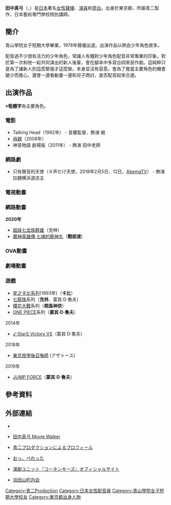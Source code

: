 {{配音員
| 名字= 田中真弓
| 圖像=
| 尺寸=
| 說明=
| 藝名= {{lang|ja|田中 真弓}}<br />（{{lang|ja|たなか まゆみ}}）
| 英文名=
| 本名= 阿部 真弓<br />（{{lang|ja|あべ まゆみ}}）
| 暱稱=
| 配偶=
| 出生地={{JPN}}[[東京都|東京都]]
| 出身地=
| 血型= A型
| 生年= 1955
| 生月= 1
| 生日= 15
| 歿年=
| 歿月=
| 歿日=
| 所屬= [[青二製作|青二製作]]
| 任職年份= 1978年-迄今
| 出道作=
| 代表作= 巴魯（[[天空之城|天空之城]]）<br />小丸（[[忍者亂太郎|忍者亂太郎]]）<br />劉昴星（[[中華一番|中華一番]]）<br />[[克林|克林]],[[亚奇洛贝|亚奇洛贝]]（[[七龍珠_(動畫)|七龍珠]]系列）<br />[[蒙其·D·魯夫|蒙其·D·魯夫]]（[[ONE_PIECE|ONE PIECE]]）<br />戰部渡（[[魔神英雄傳|魔神英雄傳]]）<br />
| 網站=
| 其他= 
| module= {{Japanese|embed=yes|japanese=田中 真弓|kana=たなか まゆみ}}
}}
'''田中真弓'''（{{lang-ja|'''たなか まゆみ'''}}，{{bd|1955年|1月15日||}}）是[[日本|日本]]著名[[女性|女性]][[聲優|聲優]]、[[演員|演員]]和[[旁白|旁白]]。出身於東京都，所屬青二製作，日本藝術専門學校特別講師。

== 簡介 ==
青山學院女子短期大學畢業，1978年聲優出道。出演作品以熱血少年角色居多。

配音過不少很有活力的少年角色，常讓人有種對少年角色配音非常專業的印象。對於第一次和他一起共同演出的新人後輩，會在腳本中多寫台詞來惡作劇。這純粹只是為了讓新人別這麼緊張才這麼做，本身並沒有惡意。會為了擔當主要角色的機會變少而擔心，還會一邊看動畫一邊和兒子商討，是否配音起來合適。

== 出演作品 ==
※'''粗體字'''為主要角色。

=== 電影 ===
* Talking Head（1992年） - 音響監督、飾演 蜆
* [[母親|母親]]（2008年）
* 神音物語 劇場版（2011年） - 飾演 田中老師

=== 網路劇 ===
* 只有聲音的天使（＃声だけ天使，2018年2月5日、12日，[[AbemaTV|AbemaTV]]） - 飾演 拉麵横浜道店主 

=== 電視動畫 ===
{{dl2
| 1978年 |
* [[激走！魯濱皇帝|激走！魯濱皇帝]]（'''高木涼子'''〈2代目〉）
| 1979年 |
* 金髪のジェニー（ベティ）
* 野薔薇茱莉（海因里希）
| 1980年 |
* [[原子小金剛|原子小金剛]] 第2作（直人、れもん）
* とんでも戦士ムテキング（六郎）
* 森の陽気な小人たちベルフィーとリルビット（'''リルビット'''）
| 1981年 |
* [[最強機器_大王者|最強機器 大王者]]（ロコ）
* 短跑勝平（'''坂本勝平'''）
* まいっちんぐマチコ先生（マサト）
* [[龍威|龍威]]（イワン）
| 1982年 |
* [[怪物王子|怪物王子]]（孫小空）
* [[電子神童|電子神童]]（小孩D）
* さすがの猿飛（'''忍豚'''）
* 白い牙 ホワイトファング物語（'''ミトサァ'''）
* Dr.スランプ アラレちゃん（1982年 - 1985年、則巻良太、ガメオ）
* 二死満塁（チビ六）
* 野生のさけび（春夫）
| 1983年 |
* 時間飛船（'''孫田空作''' / '''イタダキマン'''、小吉くん）
* [[福星小子|福星小子]]（'''藤波竜之介'''）
* [[哆啦A夢|哆啦A夢]]（朝日版第1期）（1983年 - 1991年、ガリベン、ミチビキエンゼル）
* [[小超人帕門|小超人帕門]]（江地孫一郎）
* [[未來警察浦島人|未來警察浦島人]]（'''茲蘭達'''）
| 1984年 |
* オヨネコぶーにゃん（チューパー）
* Gu-Guガンモ（'''佃半平太'''）
* [[巨神GORG|巨神GORG]]（'''田神悠宇'''）
* [[星空鐵衛|星空鐵衛]]（ルカス）
* [[名偵探福爾摩斯|名偵探福爾摩斯]]（ポリィ）
* らんぽう（'''チュー太郎'''、みゆきの弟）
| 1985年 |
* プロゴルファー猿（カンクロウ、ディンプル）
| 1986年 |
* [[加油！吉塔斯|加油！吉塔斯]]（中島大海）
* [[七龍珠|七龍珠]]（1986年 - 1988年、'''[[克林|克林]]'''、'''[[亚奇洛贝|彌次郎兵衛]]'''、ゼリ）
* ロボタン（'''キーコ'''）
* ワンダービートS（'''スギタ・ススム'''）
| 1987年 |
* [[動畫三銃士|動畫三銃士]]（'''ジャン'''）
* 電光石火蝙蝠俠（'''蝙蝠蟎'''）
| 1988年 |
* 宇宙傳説Ulysses 31（'''ノノ'''）
* [[超能力魔美|超能力魔美]]（岡村伸）
* [[阿松|阿松]]（'''豆丁太'''<ref>{{Cite news| url = http://pierrot.jp/archives/tv_list_1985/tv_017.html| title = おそ松くん| newspaper = | publisher = ぴえろ公式サイト| date = | accessdate = 2016-05-04| archive-url = https://web.archive.org/web/20160504121904/http://pierrot.jp/archives/tv_list_1985/tv_017.html| archive-date = 2016-05-04| dead-url = yes}}</ref>）
* [[麵包超人|麵包超人]]（相反人）
* [[魔神英雄傳|魔神英雄傳]]（'''戰部渡'''）
| 1989年 |
* [[青色杜馬|青色杜馬]]（チッピ）
* [[靈幻小子|靈幻小子]]（ヒロシ）
* [[小獅王|小獅王]]（克爾爾）
* [[獅虎獸神|獅虎獸神]]（'''大牙剣'''）
* 手塚治虫物語 ぼくは孫悟空（孫悟空<ref>{{Cite web| url = http://tezukaosamu.net/jp/anime/63.html| title = 手塚治虫物語 ぼくは孫悟空| publisher = 手塚治虫公式サイト| accessdate = 2016-05-20| archive-url = https://web.archive.org/web/20170508013315/http://tezukaosamu.net/jp/anime/63.html| archive-date = 2017-05-08| dead-url = yes}}</ref>）
* [[七龍珠Z|七龍珠Z]]（1989年 - 1996年、'''[[克林|克林]]'''、'''[[亚奇洛贝|彌次郎兵衛]]'''、'''[[占卜婆婆|占卜婆婆]]'''〈2代目〉、苏诺）
* [[魯邦三世|魯邦三世]] 自由女神·危機一刻（'''マイケル'''<ref>{{Cite news| url = http://www.tms-e.co.jp/search/introduction.php?pdt_no=455| title = ルパン三世 バイバイ・リバティー・危機一発!| newspaper = | publisher = トムス・エンタテインメント| date = | accessdate = 2016-05-02| archive-date = 2016-05-09| archive-url = https://web.archive.org/web/20160509072746/http://www.tms-e.co.jp/search/introduction.php?pdt_no=455| dead-url = yes}}</ref>）
| 1990年 |
* [[小俏妞|小俏妞]]（雪ダルマ）
* ガタピシ（'''平野平太'''）
* 平成天才傻鵬（九官鳥、貧困的孩子、女性記者）
* [[魔神英雄傳2|魔神英雄傳2]]（'''戰部渡'''）
* [[羅賓漢大冒險|羅賓漢大冒險]]（'''馬奇'''）
| 1991年 |
* [[動畫秘密花園|動畫秘密花園]]（'''狄康·索爾比'''）
* [[少年劍道王直角|少年劍道王直角]]（北条照正<ref>{{Cite web| url = http://pierrot.jp/archives/tv_list_1990/tv_023.html| title = おれは直角| publisher = ぴえろ公式サイト| accessdate = 2016-06-09| archive-url = https://web.archive.org/web/20160613152734/http://pierrot.jp/archives/tv_list_1990/tv_023.html| archive-date = 2016-06-13| dead-url = yes}}</ref>）
* [[正氣大俠|正氣大俠]]（アッチムイテホイホイ）
* 丸出無用夫（'''ボロット'''<ref>{{Cite web| url = http://pierrot.jp/archives/tv_list_1990/tv_025.html| title = 丸出だめ夫| publisher = ぴえろ公式サイト| accessdate = 2016-06-09| archive-url = https://web.archive.org/web/20160611062052/http://pierrot.jp/archives/tv_list_1990/tv_025.html| archive-date = 2016-06-11| dead-url = yes}}</ref>）
| 1992年 |
* [[妙廚老爹|妙廚老爹]]（修）
* [[南國少年奇小邪|南國少年奇小邪]]（'''奇小邪'''）
* ぽこぽん日記（'''ぽこぽん'''）
* [[幽遊白書|幽☆遊☆白書]]（'''小閻王'''<ref>{{Cite web| url = http://pierrot.jp/archives/tv_list_1990/tv_027.html| title = 幽☆遊☆白書| publisher = ぴえろ公式サイト| accessdate = 2016-06-09| archive-url = https://web.archive.org/web/20160505043713/http://pierrot.jp/archives/tv_list_1990/tv_027.html| archive-date = 2016-05-05| dead-url = yes}}</ref>）
* [[黑色推銷員|黑色推銷員]]（今仁見手郎）
| 1993年 |
* [[七龍珠Z|七龍珠Z]] 向絕望反抗!!殘存的超戰士‧悟飯與特南克斯（克林）
* [[忍者亂太郎|忍者亂太郎]]（'''攝津之霧丸'''）
| 1994年 |
* [[幸運超人|幸運超人]]（'''幸運超人''' / '''追手内洋一'''）
| 1995年 |
* [[美少女戰士SuperS|美少女戰士SuperS]]（洛巴特）
* [[暖暖日記|暖暖日記]]（ショーねえちゃん）
* [[宇宙小毛球|宇宙小毛球]]（'''小毛球'''<ref>{{Cite web| url = https://mediaarts-db.bunka.go.jp/an/anime_series/5332?locale=ja| title = モジャ公| publisher = メディア芸術データベース| accessdate = 2017-04-29| archive-date = 2017-10-12| archive-url = https://web.archive.org/web/20171012201543/https://mediaarts-db.bunka.go.jp/an/anime_series/5332?locale=ja| dead-url = yes}}</ref>）
* [[爆走獵人|爆走獵人]]（少年）
* [[魯邦三世|魯邦三世]]：追寻哈里毛的宝藏（ネオナチリーダー<ref>{{Cite news| url = http://www.tms-e.co.jp/search/introduction.php?pdt_no=461| title = ルパン三世 ハリマオの財宝を追え!!| newspaper = | publisher = トムス・エンタテインメント| date = | accessdate = 2016-05-02| archive-date = 2016-04-18| archive-url = https://web.archive.org/web/20160418234617/http://www.tms-e.co.jp/search/introduction.php?pdt_no=461| dead-url = yes}}</ref>）
| 1996年 |
* [[狂歡三寶|ANIMANIACS]]（スキッピー）
* [[烏龍派出所_(動畫)|烏龍派出所]]（[[兩津勘吉|兩津勘吉]]〈幼少期，初代〉）
* 少年桑塔的大冒險（拉特）
* [[七龍珠GT|七龍珠GT]]（'''[[克林|克林]]'''、斯諾小五郎）
* [[世界名作劇場|名犬萊西]]（萊西（小犬時代）、'''科林·瓊斯'''<ref>{{Cite web| url = http://www.nippon-animation.co.jp/work/1730/| title = 名犬ラッシー| publisher = 日本アニメーション| accessdate = 2016-06-22| archive-date = 2020-11-20| archive-url = https://web.archive.org/web/20201120035719/https://www.nippon-animation.co.jp/work/1730/| dead-url = no}}</ref>）
* [[神劍闖江湖|神劍闖江湖 -明治劍客浪漫譚-]]（塚山由太郎）
| 1997年 |
* 青蛙公主 Kero Kero Chime（小光）
* [[中華一番！|中華一番！]]（'''劉昴星'''<ref>{{Cite web| url = http://www.nippon-animation.co.jp/work/1773/| title = 中華一番!| publisher = 日本アニメーション| accessdate = 2016-06-29| archive-date = 2015-02-21| archive-url = https://archive.today/20150221140718/http://www.nippon-animation.co.jp/work/1773/| dead-url = no}}</ref>）
* 手塚治虫的舊約聖書物語（ロコ<ref>{{Cite web| url = http://tezukaosamu.net/jp/anime/49.html| title = 聖書物語| publisher = 手塚治虫公式サイト| accessdate = 2016-06-08| archive-date = 2016-06-30| archive-url = https://web.archive.org/web/20160630062410/http://tezukaosamu.net/jp/anime/49.html| dead-url = no}}</ref>）
* [[超魔神英雄傳|超魔神英雄傳]]（'''戰部渡''' / '''炎部渡'''）
| 1998年 |
* [[金田一少年之事件簿|金田一少年之事件簿]]（村西彌生）
* [[精靈寶可夢系列|精靈寶可夢]]（[[迷唇姐|迷唇姐]]）
* [[YAT安心!宇宙旅行|YAT安心!宇宙旅行]]（吉恩）
| 1999年 |
* 新編伊索寓言（コンペイ、クロッカ）
* [[快樂小丸日記|快樂小丸日記]]（'''歐歐'''）
* [[ONE_PIECE|ONE PIECE]]（1999年 - ，'''[[蒙其·D·魯夫|蒙其·D·魯夫]]'''<ref>{{Cite web| url = https://one-piece.com/anime/staffcast/| title = スタッフ・キャスト| publisher = ONE PIECE.com| accessdate = 2016-06-09| archive-url = https://web.archive.org/web/20160401180456/https://one-piece.com/anime/staffcast/| archive-date = 2016-04-01| dead-url = yes}}</ref>、歐斯<ref>{{Cite web| url = https://one-piece.com/anime/character/characters/Oars| title = オーズ| publisher = ONE PIECE.com| accessdate = 2016-06-09| archive-date = 2020-05-02| archive-url = https://web.archive.org/web/20200502045840/https://one-piece.com/anime/character/characters/Oars| dead-url = no}}</ref><ref name="onepiece">「粗忽屋浜田山店」名義</ref>、冒牌喬巴<ref name="onepiece" />）
| 2000年 |
* [[霹靂酷樂貓|霹靂酷樂貓]]（福克斯 / 奇斯卡）
* [[櫻花大戰|櫻花大戰TV]]（'''桐島神奈'''<ref>{{Cite web| url = https://mediaarts-db.bunka.go.jp/an/anime_series/7164| title = サクラ大戦| publisher = メディア芸術データベース| accessdate = 2016-09-04| archive-date = 2018-03-03| archive-url = https://web.archive.org/web/20180303050425/https://mediaarts-db.bunka.go.jp/an/anime_series/7164| dead-url = yes}}</ref>）
| 2002年 |
* [[花田少年史|花田少年史]]（'''花田壽枝'''）
| 2004年 |
* [[怪醫黑傑克|怪醫黑傑克]]（太一）
* [[烘焙王|烘焙王]]（海野勝男、本橋優子）
| 2005年 |
* [[新宇宙飛龍|新宇宙飛龍]]（'''石露苔矢'''）
* [[機動新撰組_萌之劍|機動新撰組 萌之劍]]（'''貓丸'''）
| 2006年 |
* [[結界師|結界師]]（'''雪村時子'''、ガッチョ、志志尾限〈幼少期〉）
* 真仙魔大戰（天子男傑克、神帝男傑克、天登男傑克、弁財アキ）
* 日本古代傳說 2006年夏季特別篇（'''ごん'''）
| 2007年 |
* [[鬼太郎#2007年_第五作|咯咯咯的鬼太郎（第5作）]]（女塗壁、毛目玉）※毛目玉是以「田の中真弓」名義
* [[Master_of_Epic_The_Animation_Age|史詩創造者年代紀]]（'''艾爾莫尼·男'''、其他）
* [[怪俠佐羅利|怪俠佐羅利]]（明子）
| 2008年 |
* 洋蔥和尚朝太郎（かぶらのすず吉）
* はたらキッズ マイハム組（有目、瑪麗）
| 2009年 |
* [[秀逗魔導士|秀逗魔導士EVOLUTION-R]]（烏比）
* [[七龍珠改|七龍珠改]]（2009年 - 2015年、'''[[克林|克林]]'''、'''[[亚奇洛贝|彌次郎兵衛]]'''、'''[[占卜婆婆|占卜婆婆]]'''、苏诺） - 2系列作品
| 2012年 |
* [[宇宙兄弟|宇宙兄弟]]（2012年 - 2014年、南波家母親）
* [[ONE_PIECE特別篇|ONE PIECE 娜美特別篇〜領航員之淚與夥伴的羈絆〜]]（'''蒙其·D·魯夫'''）
* [[ONE_PIECE_魯夫特別篇〜手掌島的冒險〜|ONE PIECE 魯夫特別篇〜手掌島的冒險〜]]（'''蒙其·D·魯夫'''）
| 2013年 |
* [[DokiDoki!_光之美少女|DokiDoki! 光之美少女]]（伊拉）
* [[美食獵人|美食獵人]]×[[航海王|航海王]]×[[七龍珠Z|七龍珠Z]] 超夢幻合作特別篇!!（'''蒙其·D·魯夫'''、'''克林'''）
* [[ONE_PIECE_梅利特別篇〜另一位夥伴的故事〜|ONE PIECE 梅利特別篇〜另一位夥伴的故事〜]]（'''蒙其·D·魯夫'''）
| 2014年 |
* [[HERO_BANK|HERO BANK]]（'''ブーチョッキン'''）
* [[ONE_PIECE_“3D2Y”_跨越艾斯之死!_魯夫與夥伴的誓言|ONE PIECE “3D2Y” 跨越艾斯之死! 魯夫與夥伴的誓言]]（'''蒙其·D·魯夫'''）
| 2015年 |
* [[潮與虎|潮與虎]]（2015年 - 2016年，時逆、時順）
* [[七龍珠超|七龍珠超]]（2015年 - 2018年，'''[[克林|克林]]'''<ref>{{Cite web|publisher=[[東映動畫|東映動畫]]|work=ドラゴンボール超|url=http://www.toei-anim.co.jp/tv/dragon_s/chara/07.html|title=キャラクター|accessdate=2015-06-15|archive-date=2021-02-07|archive-url=https://web.archive.org/web/20210207051205/http://www.toei-anim.co.jp/tv/dragon_s/chara/07.html|dead-url=no}}</ref>、'''[[亚奇洛贝|彌次郎兵衛]]'''、'''[[占卜婆婆|占卜婆婆]]'''）
* [[ONE_PIECE特別篇|ONE PIECE特別篇 〜霧之島的冒險〜]]（'''蒙其·D·魯夫'''）
* [[ONE_PIECE_薩波特別篇_〜3兄弟的羈絆_奇跡的再會和被繼承的意志〜|ONE PIECE 薩波特別篇 〜3兄弟的羈絆 奇跡的再會和被繼承的意志〜]]（'''蒙其·D·魯夫'''）
| 2016年 |
* 忍者亂太郎的宇宙大冒險with宇宙前線（'''攝津之霧丸'''）
* [[ONE_PIECE特別篇|ONE PIECE ～黃金之心～]]（'''蒙其·D·魯夫'''）
| 2017年 |
* [[ONE_PIECE特別篇|ONE PIECE 東海特別篇 ～魯夫與4名夥伴的大冒險～]]（'''蒙其·D·魯夫'''）
| 2018年 |
* [[魔法使的新娘|魔法使的新娘]]（皮尤利斯）<!-- 2018-03-04 -->
* [[鬼太郎#2018年_第六作_咯咯咯鬼太郎|咯咯咯鬼太郎（第6作）]]（2018年 - 2019年，'''[[撒砂婆婆_(鬼太郎)|撒砂婆婆]]'''<ref>{{Cite web|date=2018-01-19|publisher=東映アニメーション|work=新番組「ゲゲゲの鬼太郎」|url=http://www.toei-anim.co.jp/kitaro/news/2018011902.php|title=キャストコメント到着！|accessdate=2018-01-19|archive-date=2021-01-28|archive-url=https://web.archive.org/web/20210128063017/https://www.toei-anim.co.jp/kitaro/news/2018011902.php|dead-url=no}}</ref>）<!-- 2018-04-08 -->
* [[雷頓的神秘之旅_卡翠愛兒與大富翁的陰謀|雷頓的神秘之旅 卡翠愛兒與大富翁的陰謀]]（噗哩助<ref>{{Cite web|date=2018-06-10|title=“アドベンチャーサンデー”初！6月17日（日）フジテレビ日曜あさのアニメ3番組に田中真弓さんが連続出演！コメントも到着！！|url=https://www.layton-anime.jp/news-anime/20180610-328|work=TVアニメ「レイトン ミステリー探偵社 〜カトリーのナゾトキファイル〜」|accessdate=2018-06-10|archive-date=2020-05-02|archive-url=https://web.archive.org/web/20200502045901/https://www.layton-anime.jp/news-anime/20180610-328|dead-url=no}}</ref>）<!-- 2018-06-17 -->
* [[ONE_PIECE特別篇|ONE PIECE 空島特別篇]]（'''蒙其·D·魯夫'''）<!-- 2018-08-25 -->
|2019年 |
* [[名侦探柯南_(动画)|名侦探柯南]]（毒島豐子<!--6月15日；第943话-->）
* [[櫻桃小丸子|櫻桃小丸子]]（阿透）
| 2021年 |
* [[叫我對大哥|叫我對大哥]]（'''爺爺'''）
}}

=== 網路動畫 ===
'''2020年'''
* [[超级七龙珠群雄|超级七龙珠群雄]]（克林）
* [[魔神英雄傳|魔神英雄傳 七魂的龍神丸]]（'''戰部渡'''）

=== OVA動畫 ===
{{dl2
| 1985年 |
* [[福星小子|福星小子]] 了子的九月茶會（藤波竜之介）
* [[空戰88區|空戰88區]]（神崎悟〈少年時代〉）
| 1986年 |
* [[福星小子|福星小子]] 我是小終（藤波竜之介、通信偵察記録衛星S108号）
* [[鬥魔王傑克_Harlem_Bomber|鬥魔王傑克 Harlem Bomber]]（サブ）
* [[火焰之旅|火焰之旅]]（周平）
| 1987年 |
* [[福星小子|福星小子]] 夢的創作人 因幡君登場! 拉姆的未來將會如何!?（藤波竜之介）
* 星際終結者 伝説のさまよえる星人たち（'''十鬼島源'''）
| 1988年 |
* 福星小子 小渚的婚約對象（藤波竜之介）
| 1989年 |
* 福星小子 捉住那顆心（藤波竜之介）
* [[魔神英雄傳系列|魔神英雄傳 魔神山篇]]（'''戰部涉'''）
* [[朱鷺色怪魔|朱鷺色怪魔]]（雷真理〈幼少期〉、月村沙穂）
| 1990年 |
* [[阿松|阿松 イヤミはひとり風の中]]（'''豆丁太'''）
| 1991年 |
* 福星小子 少女麻疹的恐怖（藤波竜之介）
* [[三隻眼|三隻眼]]（龍美星）
* JUNGLE WARS（ジャングルボーイ<ref>{{Cite web| url = http://www.nippon-animation.co.jp/work/1615/| title = ジャングルウォーズ| publisher = 日本アニメーション| accessdate = 2016-08-02| archive-date = 2016-08-13| archive-url = https://web.archive.org/web/20160813112909/http://www.nippon-animation.co.jp/work/1615/| dead-url = no}}</ref>）
| 1993年 |
* [[魔神英雄傳系列|魔神英雄傳-沒有終結時的傳說-]]（'''戰部涉'''）
| 1994年 |
* [[南國少年奇小邪|南國少年奇小邪 星降る夜に会いましょう]]（'''奇小邪'''）
| 1995年 |
* [[小紅帽恰恰|小紅帽恰恰 ポピィくんがやってきた!]]（奶奶）
* 馬里奧·卡比 名作視頻（所有角色）
| 1997年 |
* [[櫻花大戰_櫻華絢爛|櫻花大戰 櫻華絢爛]]（'''桐島神奈'''）
| 1998年 |
* [[櫻花大戰_轟華絢爛|櫻花大戰 轟華絢爛]]（'''桐島神奈'''）
| 1999年 |
* [[思春期美少女合體機器人Z-Mind|思春期美少女合體機器人Z-Mind]]（梅乃）
* [[兵蜂PARADISE|兵蜂PARADISE]]（'''兵蜂'''）
| 2002年 |
* [[櫻花大戰系列|櫻花大戰 神崎堇 引退紀念]]（'''桐島神奈'''）
| 2003年 |
* [[機動新撰組_萌之劍|機動新撰組 萌之劍]]（猫丸）
| 2008年 |
* [[ONE_PIECE_ROMANCE_DAWN_STORY|ONE PIECE ROMANCE DAWN STORY]]（'''[[蒙其·D·魯夫|蒙其·D·魯夫]]'''）
| 2010年 |
* 福星小子 障害物水泳大會（藤波竜之介）
* [[Hello_Kitty|Hello Kitty]]之[[冰雪女王|冰雪女王]]（老婆婆）
* Hello Kitty之三隻小豬（豬太）
| 2015年 |
* [[機動戰士鋼彈_THE_ORIGIN|機動戰士鋼彈 THE ORIGIN]]（'''[[夏亞·阿茲納布爾|卡斯巴爾‧雷姆‧戴昆]]'''<ref>{{Cite web|publisher=機動戦士ガンダム THE ORIGIN 公式サイト|title=WORLD|url=http://www.gundam-the-origin.net/world/01.html|accessdate=2015-07-05|archive-date=2021-05-11|archive-url=https://web.archive.org/web/20210511161045/http://www.gundam-the-origin.net/world/01.html|dead-url=no}}</ref>）<!--2015-02-28 -->
| 2018年 |
* [[幽遊白書|幽遊白書]] 是成是敗（'''小閻王'''）
}}

=== 劇場動畫 ===
{{dl2
| 1979年 |
* [[がんばれ!!タブチくん!!|がんばれ!!タブチくん!!]]（觀眾）
| 1982年 |
* [[対馬丸_さようなら沖縄|対馬丸 さようなら沖縄]]（'''清'''）
* [[まんが日本昔ばなし|まんが日本昔ばなし]]「[[ごんぎつね|ごんぎつね]]」（'''ごん'''）
| 1983年 |
* [[忍者哈特利|忍者哈特利 ニンニンふるさと大作戦の巻]]（猿飛猿助）
| 1984年 |
* [[福星小子2_綺麗夢中人|福星小子2 綺麗夢中人]]（藤波竜之介<ref>{{Cite web| url = https://mediaarts-db.bunka.go.jp/an/anime_series/1660| title = うる星やつら2 ビューティフル・ドリーマー| publisher = メディア芸術データベース| accessdate = 2016-10-04| archive-date = 2018-07-31| archive-url = https://web.archive.org/web/20180731123512/https://mediaarts-db.bunka.go.jp/an/anime_series/1660| dead-url = no}}</ref>）
* 劇場版 名探偵ホームズ（ポリィ、レストランの娘）
| 1985年 |
* [[福星小子|福星小子3 情侶樂天派]]（藤波竜之介）
* Gu-Guガンモ（'''佃半平太'''）
* [[銀河鐵道之夜|銀河鐵道之夜]]（'''喬凡尼'''）
| 1986年 |
* 亞里安 ARION（塞內卡<ref>{{Cite web| url = https://mediaarts-db.bunka.go.jp/an/anime_series/1973| title = アリオン| publisher = メディア芸術データベース| accessdate = 2016-09-28| archive-date = 2018-03-03| archive-url = https://web.archive.org/web/20180303050435/https://mediaarts-db.bunka.go.jp/an/anime_series/1973| dead-url = yes}}</ref>）
* [[天空之城|天空之城]]（'''巴魯'''<ref>{{Cite web| url = https://kinro.jointv.jp/lineup/160115/| title = 天空の城ラピュタ| publisher = 金曜ロードSHOW!| accessdate = 2016-06-04| archive-date = 2016-06-16| archive-url = https://web.archive.org/web/20160616184738/https://kinro.jointv.jp/lineup/160115/| dead-url = no}}</ref>）
* RUNNING BOY スター・ソルジャーの秘密（佐伯）
| 1987年 |
* [[七龍珠_魔神城內的睡美人|七龍珠 魔神城內的睡美人]]（'''[[克林|克林]]'''）
* 球場小神將 甲賀秘境!影の忍法ゴルファー参上（烏鴉）
| 1988年 |
* [[福星小子|福星小子 求你說聲我愛你]]（藤波竜之介）
* [[七龍珠_摩訶不思議大冒險|七龍珠 摩訶不思議大冒險]]（'''[[克林|克林]]'''）
| 1989年 |
* [[NikoNikoPun|海だ!船出だ!にこにこぷん]]（佩佩拉）
* [[阿松|阿松]] スイカの星からこんにちはザンス!（'''豆丁太'''<ref>{{Cite news| url = http://pierrot.jp/archives/mov_list_20th/mov_006.html| title = おそ松くん スイカの星からこんにちはザンス!| newspaper = | publisher = ぴえろ公式サイト| date = | accessdate = 2016-05-10| archive-url = https://web.archive.org/web/20160807190422/http://pierrot.jp/archives/mov_list_20th/mov_006.html| archive-date = 2016-08-07| dead-url = yes}}</ref>）
* [[麵包超人|麵包超人]] キラキラ星の涙]]（相反人）
* [[七龍珠Z_熱血熱鬥|七龍珠Z 熱血熱鬥]]（'''[[克林|克林]]'''）
* [[變形金剛|變形金剛]]（Daniel Witwicky）
| 1990年 |
* [[麵包超人|麵包超人]] ばいきんまんの逆襲 （相反人）
* [[大雄與動物惑星之謎|哆啦A夢 大雄與動物惑星之謎]]（'''吉波・汪格爾'''）
* [[七龍珠Z_世上最強之人|七龍珠Z 世上最強之人]]（'''[[克林|克林]]'''）
* [[七龍珠Z_地球超決戰|七龍珠Z 地球超決戰]]（'''[[克林|克林]]'''）
| 1991年 |
* [[七龍珠Z_超級賽亞人孫悟空|七龍珠Z 超級賽亞人孫悟空]]（'''[[克林|克林]]'''、'''[[亚奇洛贝|彌次郎兵衛]]'''）
* [[七龍珠Z_最強對最強|七龍珠Z 最強對最強]]（'''[[克林|克林]]'''、'''[[亚奇洛贝|彌次郎兵衛]]'''）
* [[福星小子|福星小子 聖水奇緣]]（藤波竜之介）
| 1992年 |
* [[七龍珠Z_激鬥!百億能量的戰士們|七龍珠Z 激鬥!百億能量的戰士們]]（'''[[克林|克林]]'''、'''[[亚奇洛贝|彌次郎兵衛]]'''）
* [[七龍珠Z_極限之戰!!三大超級賽亞人|七龍珠Z 極限之戰!!三大超級賽亞人]]（'''[[克林|克林]]'''）
| 1993年 |
* [[河童三平|河童三平]]（'''河原三平'''）
* [[七龍珠Z_燃燒!熱戰・烈戰・超激戰|七龍珠Z 燃燒!熱戰・烈戰・超激戰]]（'''[[克林|克林]]'''）
* [[七龍珠Z_銀河面臨危機|七龍珠Z 銀河面臨危機]]（'''[[克林|克林]]'''）
* [[暖暖日記|暖暖日記]]（展會妹妹）
* [[幽遊白書|幽遊白書電影]]（'''小閻王'''）
| 1994年 |
* [[七龍珠Z_危險雙人組|七龍珠Z 危險雙人組]]（'''[[克林|克林]]'''）
* [[七龍珠Z_超戰士擊破|七龍珠Z 超戰士擊破]]（'''[[克林|克林]]'''）
* [[幽遊白書|幽遊白書 冥界死鬥篇 炎之絆]]（'''小閻王'''）
| 1995年 |
* [[七龍珠Z_龍拳爆發!!悟空捨我其誰|七龍珠Z 龍拳爆發!!悟空捨我其誰]]（'''[[克林|克林]]'''、米諾西亞）
| 1996年 |
* [[忍者亂太郎|忍者亂太郎 電影]]（'''攝津之霧丸'''）
| 2000年 |
* [[ONE_PIECE_黃金島大冒險|ONE PIECE 黃金島大冒險]]（'''[[蒙其·D·魯夫|蒙其·D·魯夫]]'''）
| 2001年 |
* [[櫻花大戰|櫻花大戰 活動寫真]]（'''桐島カンナ'''<ref>{{Cite web| url = https://mediaarts-db.bunka.go.jp/an/anime_series/7692| title = サクラ大戦 活動写真| publisher = メディア芸術データベース| accessdate = 2016-09-20| archive-date = 2018-03-02| archive-url = https://web.archive.org/web/20180302164008/https://mediaarts-db.bunka.go.jp/an/anime_series/7692| dead-url = yes}}</ref>）
* 神奇寶貝 皮卡丘的心跳捉迷藏（ヨーギラス）
* [[ONE_PIECE_發條島的冒險|ONE PIECE 發條島的冒險]]（'''蒙其·D·魯夫'''）
| 2002年 |
* [[ONE_PIECE_珍獸島之喬巴王國|ONE PIECE 珍獸島之喬巴王國]]（'''蒙其·D·魯夫'''）
| 2003年 |
* [[ONE_PIECE_死亡盡頭的冒險|ONE PIECE 死亡盡頭的冒險]]（'''蒙其·D·魯夫'''）
| 2004年 |
* [[ONE_PIECE_被詛咒的聖劍|ONE PIECE 被詛咒的聖劍]]（'''蒙其·D·魯夫'''<ref>{{Cite web| url = https://mediaarts-db.bunka.go.jp/an/anime_series/8769| title = ONE PIECE 呪われた聖剣| publisher = メディア芸術データベース| accessdate = 2016-11-26| archive-date = 2018-10-10| archive-url = https://web.archive.org/web/20181010011515/https://mediaarts-db.bunka.go.jp/an/anime_series/8769| dead-url = no}}</ref>）
| 2005年 |
* [[ONE_PIECE_祭典男爵與神祕島|ONE PIECE 祭典男爵與神祕島]]（'''蒙其·D·魯夫'''）
| 2006年 |
* [[ONE_PIECE_機關城的機械巨兵|ONE PIECE 機關城的機械巨兵]]（'''蒙其·D·魯夫'''）
| 2007年 |
* [[琴之森|琴之森]]（白石）
* [[ONE_PIECE_阿拉巴斯坦戰記_沙漠王女與海賊們|ONE PIECE 阿拉巴斯坦戰記 沙漠王女與海賊們]]（'''蒙其·D·魯夫'''）
| 2008年 |
* [[劇場版_鬼太郎_日本爆裂！！|劇場版 鬼太郎 日本爆裂！！]]（女塗壁）
* [[ONE_PIECE_THE_MOVIE_喬巴身世之謎：冬季綻放、奇跡的櫻花|ONE PIECE THE MOVIE 喬巴身世之謎：冬季綻放、奇跡的櫻花]]（'''蒙其·D·魯夫'''）
| 2009年 |
* [[ONE_PIECE_FILM_STRONG_WORLD|ONE PIECE FILM STRONG WORLD]]（'''蒙其·D·魯夫'''）
| 2011年 |
* [[劇場版動畫_忍者亂太郎_忍術學園_全員出動！之段|劇場版動畫 忍者亂太郎 忍術學園 全員出動！之段]]（'''攝津之霧丸'''<ref>{{Cite web| url = https://mediaarts-db.bunka.go.jp/an/anime_series/14882| title = 劇場版アニメ 忍たま乱太郎 忍術学園 全員出動!の段| publisher = メディア芸術データベース| accessdate = 2016-08-14| archive-date = 2017-08-26| archive-url = https://web.archive.org/web/20170826235627/https://mediaarts-db.bunka.go.jp/an/anime_series/14882| dead-url = yes}}</ref>）
* [[ONE_PIECE_3D_追逐草帽大冒險|ONE PIECE 3D 追逐草帽大冒險]]（'''蒙其·D·魯夫'''）
| 2012年 |
* [[ONE_PIECE_FILM_Z|ONE PIECE FILM Z]]（'''蒙其·D·魯夫'''）
| 2013年 |
* [[七龍珠Z_神與神|七龍珠Z 神與神]]（'''[[克林|克林]]'''）
| 2014年 |
* [[宇宙兄弟|宇宙兄弟#0]]（南波家母親<ref>{{Cite web|publisher=『宇宙兄弟#0』公式サイト|title=スタッフ・キャスト|url=http://wwws.warnerbros.co.jp/uchukyodai-movie/staff-cast/|accessdate=2014-09-12|archive-date=2014-09-19|archive-url=https://web.archive.org/web/20140919174411/http://wwws.warnerbros.co.jp/uchukyodai-movie/staff-cast/|dead-url=no}}</ref>）
| 2015年 |
* [[七龍珠Z_復活的「F」|七龍珠Z 復活的「F」]]（'''[[克林|克林]]'''<ref>{{Cite web|work=劇場版『ドラゴンボールZ 復活の「F」』|url=http://www.dragonball2015.com/|title=公式サイト|accessdate=2014-12-07|archive-date=2014-12-06|archive-url=https://web.archive.org/web/20141206145409/http://www.dragonball2015.com/|dead-url=no}}</ref>）
| 2016年 |
* [[ONE_PIECE_FILM_GOLD|ONE PIECE FILM GOLD]]（'''蒙其·D·魯夫'''）
| 2019年 |
* [[ONE_PIECE_STAMPEDE|ONE PIECE STAMPEDE]]（'''蒙其·D·魯夫'''）
| 2022年 |
* [[七龍珠超_超级英雄|七龍珠超 超级英雄]]（'''[[克林|克林]]'''）
}}

=== 遊戲 ===
*[[星之卡比|星之卡比系列]](1993年)（'''卡比'''）
* [[七龍珠|七龍珠]]系列（'''克林'''、蒙其·D·魯夫）
* [[櫻花大戰|櫻花大戰]]系列（'''桐島神奈'''）
* [[ONE_PIECE|ONE PIECE]]系列（'''蒙其·D·魯夫'''）
;2014年
* [[J-StarS_Victory_VS|J-StarS Victory VS]]（蒙其·D·魯夫）
;2018年
* [[東京放學後召喚師|東京放學後召喚師]] (アザトース)
;2019年
* [[JUMP_FORCE|JUMP FORCE]]（'''蒙其·D·魯夫'''）

== 參考資料 ==
{{reflist}}

== 外部連結 ==
* {{ja}}{{imdb name|id=0849028|name=Mayumi Tanaka}}
* {{ja}}[http://movie.walkerplus.com/person/85902/ 田中真弓  Movie Walker] {{Wayback|url=http://movie.walkerplus.com/person/85902/ |date=20201020022903 }}
* {{ja}}[http://www.aoni.co.jp/actress/ta/tanaka-mayumi.html 青二プロダクションによるプロフィール] {{Wayback|url=http://www.aoni.co.jp/actress/ta/tanaka-mayumi.html |date=20161029231654 }}
* {{ja}}[http://www6.plala.or.jp/oppe/opetop.html おっ、ぺれった] {{Wayback|url=http://www6.plala.or.jp/oppe/opetop.html |date=20210126161310 }}
* {{ja}}[http://kounenki-zu.com/ 演劇ユニット『コーネンキーズ』オフィシャルサイト] {{Wayback|url=http://kounenki-zu.com/ |date=20201201125815 }}
* {{ja}}[http://hamayoshi.exblog.jp/ 浜田山町内会] {{Wayback|url=http://hamayoshi.exblog.jp/ |date=20210422103433 }}

{{青二Production}}

{{Authority control}}
{{DEFAULTSORT:Nozawa Masako}}

[[Category:青二Production|Category:青二Production]]
[[Category:日本女性配音員|Category:日本女性配音員]]
[[Category:青山學院女子短期大學校友|Category:青山學院女子短期大學校友]]
[[Category:東京都出身人物|Category:東京都出身人物]]